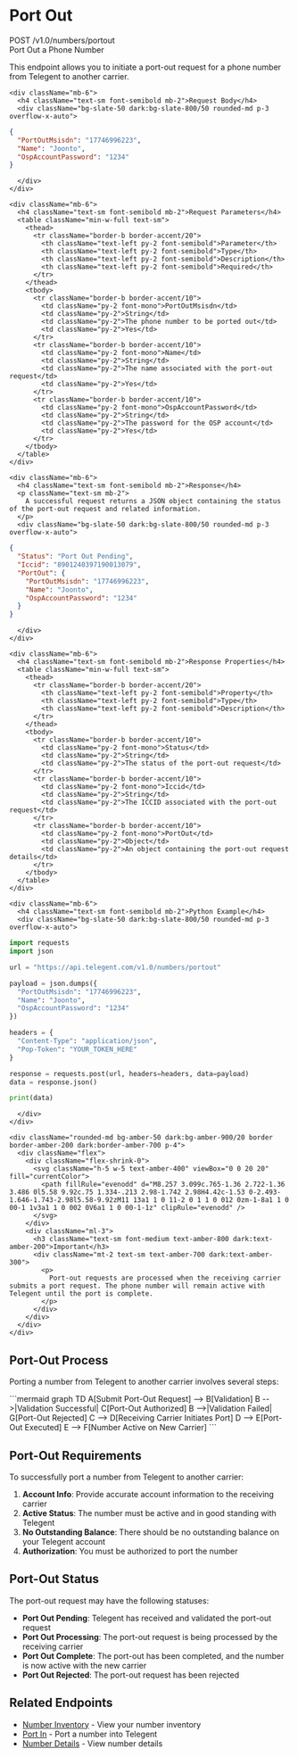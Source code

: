 # Port Out

<div className="mt-4 border border-accent/20 rounded-md overflow-hidden">
  <div className="bg-accent/5 px-4 py-2 border-b border-accent/20 flex justify-between items-center">
    <div className="flex items-center gap-2">
      <span className="bg-blue-500 text-white px-2 py-0.5 rounded-md text-xs font-semibold">POST</span>
      <span className="font-mono text-sm">/v1.0/numbers/portout</span>
    </div>
    <span className="text-xs font-medium text-slate-500">Port Out a Phone Number</span>
  </div>
  
  <div className="p-4">
    <p className="text-sm mb-4">
      This endpoint allows you to initiate a port-out request for a phone number from Telegent to another carrier.
    </p>
    
    <div className="mb-6">
      <h4 className="text-sm font-semibold mb-2">Request Body</h4>
      <div className="bg-slate-50 dark:bg-slate-800/50 rounded-md p-3 overflow-x-auto">
```json
{
  "PortOutMsisdn": "17746996223",
  "Name": "Joonto",
  "OspAccountPassword": "1234"
}
```
      </div>
    </div>
    
    <div className="mb-6">
      <h4 className="text-sm font-semibold mb-2">Request Parameters</h4>
      <table className="min-w-full text-sm">
        <thead>
          <tr className="border-b border-accent/20">
            <th className="text-left py-2 font-semibold">Parameter</th>
            <th className="text-left py-2 font-semibold">Type</th>
            <th className="text-left py-2 font-semibold">Description</th>
            <th className="text-left py-2 font-semibold">Required</th>
          </tr>
        </thead>
        <tbody>
          <tr className="border-b border-accent/10">
            <td className="py-2 font-mono">PortOutMsisdn</td>
            <td className="py-2">String</td>
            <td className="py-2">The phone number to be ported out</td>
            <td className="py-2">Yes</td>
          </tr>
          <tr className="border-b border-accent/10">
            <td className="py-2 font-mono">Name</td>
            <td className="py-2">String</td>
            <td className="py-2">The name associated with the port-out request</td>
            <td className="py-2">Yes</td>
          </tr>
          <tr className="border-b border-accent/10">
            <td className="py-2 font-mono">OspAccountPassword</td>
            <td className="py-2">String</td>
            <td className="py-2">The password for the OSP account</td>
            <td className="py-2">Yes</td>
          </tr>
        </tbody>
      </table>
    </div>
    
    <div className="mb-6">
      <h4 className="text-sm font-semibold mb-2">Response</h4>
      <p className="text-sm mb-2">
        A successful request returns a JSON object containing the status of the port-out request and related information.
      </p>
      <div className="bg-slate-50 dark:bg-slate-800/50 rounded-md p-3 overflow-x-auto">
```json
{
  "Status": "Port Out Pending",
  "Iccid": "8901240397190013079",
  "PortOut": {
    "PortOutMsisdn": "17746996223",
    "Name": "Joonto",
    "OspAccountPassword": "1234"
  }
}
```
      </div>
    </div>
    
    <div className="mb-6">
      <h4 className="text-sm font-semibold mb-2">Response Properties</h4>
      <table className="min-w-full text-sm">
        <thead>
          <tr className="border-b border-accent/20">
            <th className="text-left py-2 font-semibold">Property</th>
            <th className="text-left py-2 font-semibold">Type</th>
            <th className="text-left py-2 font-semibold">Description</th>
          </tr>
        </thead>
        <tbody>
          <tr className="border-b border-accent/10">
            <td className="py-2 font-mono">Status</td>
            <td className="py-2">String</td>
            <td className="py-2">The status of the port-out request</td>
          </tr>
          <tr className="border-b border-accent/10">
            <td className="py-2 font-mono">Iccid</td>
            <td className="py-2">String</td>
            <td className="py-2">The ICCID associated with the port-out request</td>
          </tr>
          <tr className="border-b border-accent/10">
            <td className="py-2 font-mono">PortOut</td>
            <td className="py-2">Object</td>
            <td className="py-2">An object containing the port-out request details</td>
          </tr>
        </tbody>
      </table>
    </div>
    
    <div className="mb-6">
      <h4 className="text-sm font-semibold mb-2">Python Example</h4>
      <div className="bg-slate-50 dark:bg-slate-800/50 rounded-md p-3 overflow-x-auto">
```python
import requests
import json

url = "https://api.telegent.com/v1.0/numbers/portout"

payload = json.dumps({
  "PortOutMsisdn": "17746996223",
  "Name": "Joonto",
  "OspAccountPassword": "1234"
})

headers = {
  "Content-Type": "application/json",
  "Pop-Token": "YOUR_TOKEN_HERE"
}

response = requests.post(url, headers=headers, data=payload)
data = response.json()

print(data)
```
      </div>
    </div>
    
    <div className="rounded-md bg-amber-50 dark:bg-amber-900/20 border border-amber-200 dark:border-amber-700 p-4">
      <div className="flex">
        <div className="flex-shrink-0">
          <svg className="h-5 w-5 text-amber-400" viewBox="0 0 20 20" fill="currentColor">
            <path fillRule="evenodd" d="M8.257 3.099c.765-1.36 2.722-1.36 3.486 0l5.58 9.92c.75 1.334-.213 2.98-1.742 2.98H4.42c-1.53 0-2.493-1.646-1.743-2.98l5.58-9.92zM11 13a1 1 0 11-2 0 1 1 0 012 0zm-1-8a1 1 0 00-1 1v3a1 1 0 002 0V6a1 1 0 00-1-1z" clipRule="evenodd" />
          </svg>
        </div>
        <div className="ml-3">
          <h3 className="text-sm font-medium text-amber-800 dark:text-amber-200">Important</h3>
          <div className="mt-2 text-sm text-amber-700 dark:text-amber-300">
            <p>
              Port-out requests are processed when the receiving carrier submits a port request. The phone number will remain active with Telegent until the port is complete.
            </p>
          </div>
        </div>
      </div>
    </div>
  </div>
</div>

## Port-Out Process

Porting a number from Telegent to another carrier involves several steps:

<div className="my-6">
```mermaid
graph TD
    A[Submit Port-Out Request] --> B[Validation]
    B -->|Validation Successful| C[Port-Out Authorized]
    B -->|Validation Failed| G[Port-Out Rejected]
    C --> D[Receiving Carrier Initiates Port]
    D --> E[Port-Out Executed]
    E --> F[Number Active on New Carrier]
```
</div>

## Port-Out Requirements

To successfully port a number from Telegent to another carrier:

1. **Account Info**: Provide accurate account information to the receiving carrier
2. **Active Status**: The number must be active and in good standing with Telegent
3. **No Outstanding Balance**: There should be no outstanding balance on your Telegent account
4. **Authorization**: You must be authorized to port the number

## Port-Out Status

The port-out request may have the following statuses:

- **Port Out Pending**: Telegent has received and validated the port-out request
- **Port Out Processing**: The port-out request is being processed by the receiving carrier
- **Port Out Complete**: The port-out has been completed, and the number is now active with the new carrier
- **Port Out Rejected**: The port-out request has been rejected

## Related Endpoints

- [Number Inventory](/api-reference/intelligent-mobile-numbers/number-inventory) - View your number inventory
- [Port In](/api-reference/intelligent-mobile-numbers/port-in) - Port a number into Telegent
- [Number Details](/api-reference/intelligent-mobile-numbers/number-details) - View number details 